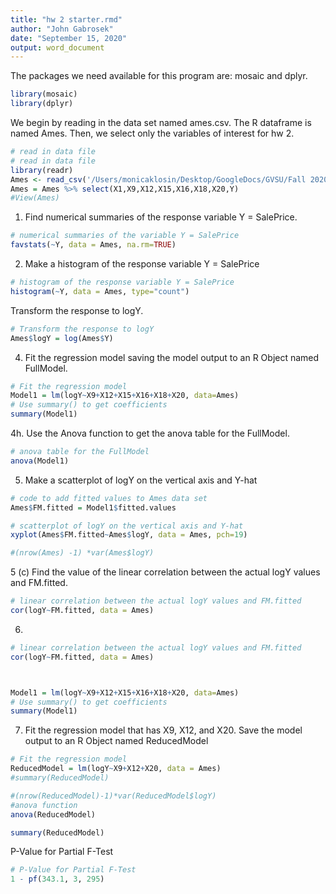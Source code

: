 ```yaml
---
title: "hw 2 starter.rmd"
author: "John Gabrosek"
date: "September 15, 2020"
output: word_document
---
```


The packages we need available for this program are: mosaic and dplyr.  

```r
library(mosaic)
library(dplyr)

```

We begin by reading in the data set named ames.csv.  The R dataframe is named Ames.  Then, we select only the variables of interest for hw 2.

```r
# read in data file
# read in data file
library(readr)
Ames <- read_csv('/Users/monicaklosin/Desktop/GoogleDocs/GVSU/Fall 2020/STA321/R-assignments/hw2/ames.csv')
Ames = Ames %>% select(X1,X9,X12,X15,X16,X18,X20,Y)
#View(Ames)
```

1.	Find numerical summaries of the response variable Y = SalePrice.  

```r
# numerical summaries of the variable Y = SalePrice
favstats(~Y, data = Ames, na.rm=TRUE)
```

2.	Make a histogram of the response variable Y = SalePrice

```r
# histogram of the response variable Y = SalePrice
histogram(~Y, data = Ames, type="count")
```

Transform the response to logY.

```r
# Transform the response to logY
Ames$logY = log(Ames$Y)
```

4.	Fit the regression model saving the model output to an R Object named FullModel.    

```r
# Fit the regression model
Model1 = lm(logY~X9+X12+X15+X16+X18+X20, data=Ames)
# Use summary() to get coefficients
summary(Model1)
```

4h.	Use the Anova function to get the anova table for the FullModel.     

```r
# anova table for the FullModel
anova(Model1)

```

5.	Make a scatterplot of logY on the vertical axis and Y-hat  

```r
# code to add fitted values to Ames data set
Ames$FM.fitted = Model1$fitted.values

# scatterplot of logY on the vertical axis and Y-hat
xyplot(Ames$FM.fitted~Ames$logY, data = Ames, pch=19)

#(nrow(Ames) -1) *var(Ames$logY)
```

5 (c)	Find the value of the linear correlation between the actual logY values and FM.fitted.     

```r
# linear correlation between the actual logY values and FM.fitted
cor(logY~FM.fitted, data = Ames)
```


6. 

```r
# linear correlation between the actual logY values and FM.fitted
cor(logY~FM.fitted, data = Ames)



Model1 = lm(logY~X9+X12+X15+X16+X18+X20, data=Ames)
# Use summary() to get coefficients
summary(Model1)


```


7. Fit the regression model that has X9, X12, and X20. Save the model output to an R Object named ReducedModel

```r
# Fit the regression model
ReducedModel = lm(logY~X9+X12+X20, data = Ames)
#summary(ReducedModel)

#(nrow(ReducedModel)-1)*var(ReducedModel$logY)
#anova function
anova(ReducedModel)

summary(ReducedModel)
```

P-Value for Partial F-Test

```r
# P-Value for Partial F-Test
1 - pf(343.1, 3, 295)


```